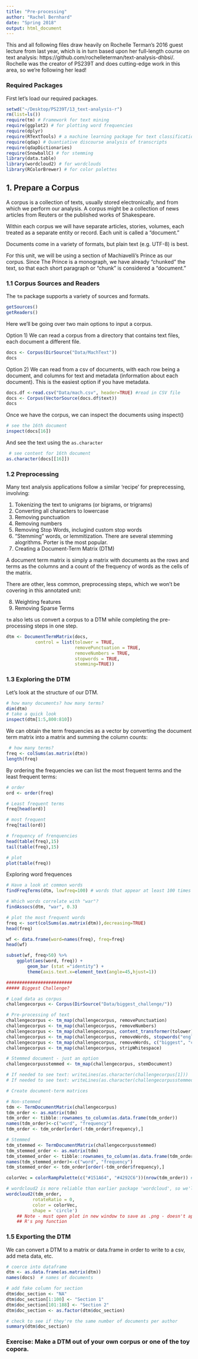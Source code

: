 ```yaml
---
title: "Pre-processing"
author: "Rachel Bernhard"
date: "Spring 2018"
output: html_document
---
```


This and all following files draw heavily on Rochelle Terman's 2016 guest lecture from last year, which is in turn based upon her full-length course on text analysis: https://github.com/rochelleterman/text-analysis-dhbsi/. Rochelle was the creator of PS239T and does cutting-edge work in this area, so we're following her lead! 

### Required Packages

First let's load our required packages.

```r
setwd("~/Desktop/PS239T/13_text-analysis-r")
rm(list=ls())
require(tm) # Framework for text mining
require(ggplot2) # for plotting word frequencies
require(dplyr)
require(RTextTools) # a machine learning package for text classification written in R
require(qdap) # Quantiative discourse analysis of transcripts
require(qdapDictionaries)
require(SnowballC) # for stemming
library(data.table)
library(wordcloud2) # for wordclouds
library(RColorBrewer) # for color palettes
```

## 1. Prepare a Corpus

A corpus is a collection of texts, usually stored electronically, and from which we perform our analysis. A corpus might be a collection of news articles from Reuters or the published works of Shakespeare. 

Within each corpus we will have separate articles, stories, volumes, each treated as a separate entity or record. Each unit is called a "document."

Documents come in a variety of formats, but plain text (e.g. UTF-8) is best.

For this unit, we will be using a section of Machiavelli's Prince as our corpus. Since The Prince is a monograph, we have already "chunked" the text, so that each short paragraph or "chunk" is considered a "document."

### 1.1 Corpus Sources and Readers

The `tm` package supports a variety of sources and formats. 

```r
getSources()
getReaders()
```

Here we'll be going over two main options to input a corpus. 

Option 1) We can read a corpus from a directory that contains text files, each document a different file.
```r
docs <- Corpus(DirSource("Data/MachText")) 
docs
```

Option 2) We can read from a csv of documents, with each row being a document, and columns for text and metadata (information about each document). This is the easiest option if you have metadata.

```r
docs.df <-read.csv("Data/mach.csv", header=TRUE) #read in CSV file
docs <- Corpus(VectorSource(docs.df$text))
docs
```

Once we have the corpus, we can inspect the documents using inspect()

```r
# see the 16th document
inspect(docs[16])
```

And see the text using the `as.character`

```r
 # see content for 16th document
as.character(docs[[16]])
```

### 1.2 Preprocessing

Many text analysis applications follow a similar 'recipe' for preprecessing, involving:

1. Tokenizing the text to unigrams (or bigrams, or trigrams)
2. Converting all characters to lowercase
3. Removing punctuation
4. Removing numbers
5. Removing Stop Words, inclugind custom stop words
6. "Stemming" words, or lemmitization. There are several stemming alogrithms. Porter is the most popular.
7. Creating a Document-Term Matrix (DTM)

A document term matrix is simply a matrix with documents as the rows and terms as the columns and a count of the frequency of words as the cells of the matrix.

There are other, less common, preprocessing steps, which we won't be covering in this annotated unit:

8. Weighting features
9. Removing Sparse Terms

`tm` also lets us convert a corpus to a DTM while completing the pre-processing steps in one step.

```r
dtm <- DocumentTermMatrix(docs,
           control = list(tolower = TRUE,
                          removePunctuation = TRUE,
                          removeNumbers = TRUE,
                          stopwords = TRUE,
                          stemming=TRUE))
```

### 1.3 Exploring the DTM

Let's look at the structure of our DTM.

```r
# how many documents? how many terms?
dim(dtm)
# take a quick look
inspect(dtm[1:5,800:810])
```

We can obtain the term frequencies as a vector by converting the document term matrix into a matrix and summing the column counts:

```r
 # how many terms?
freq <- colSums(as.matrix(dtm))
length(freq)
```

By ordering the frequencies we can list the most frequent terms and the least frequent terms:

```r
# order
ord <- order(freq)

# Least frequent terms
freq[head(ord)]

# most frequent
freq[tail(ord)]

# frequency of frenquencies
head(table(freq),15)
tail(table(freq),15)

# plot
plot(table(freq))
```

Exploring word frequences

```r
# Have a look at common words
findFreqTerms(dtm, lowfreq=100) # words that appear at least 100 times

# Which words correlate with "war"?
findAssocs(dtm, "war", 0.3)

# plot the most frequent words
freq <- sort(colSums(as.matrix(dtm)),decreasing=TRUE)
head(freq)

wf <- data.frame(word=names(freq), freq=freq)
head(wf)

subset(wf, freq>50) %>%
    ggplot(aes(word, freq)) +
        geom_bar (stat ="identity") +
        theme(axis.text.x=element_text(angle=45,hjust=1))

```

```r
#########################
##### Biggest Challenge? 

# Load data as corpus
challengecorpus <- Corpus(DirSource("Data/biggest_challenge/"))

# Pre-processing of text
challengecorpus <- tm_map(challengecorpus, removePunctuation) 
challengecorpus <- tm_map(challengecorpus, removeNumbers) 
challengecorpus <- tm_map(challengecorpus, content_transformer(tolower)) 
challengecorpus <- tm_map(challengecorpus, removeWords, stopwords("english"))
challengecorpus <- tm_map(challengecorpus, removeWords, c("biggest", "challenge", "campaign", "race", "run", "ran", "running", "office", "also", "difficult")) 
challengecorpus <- tm_map(challengecorpus, stripWhitespace) 

# Stemmed document - just an option 
challengecorpusstemmed <- tm_map(challengecorpus, stemDocument) 

# If needed to see text: writeLines(as.character(challengecorpus[1]))
# If needed to see text: writeLines(as.character(challengecorpusstemmed[1]))

# Create document-term matrices

# Non-stemmed
tdm <- TermDocumentMatrix(challengecorpus)   
tdm_order <- as.matrix(tdm)
tdm_order <- tibble::rownames_to_column(as.data.frame(tdm_order))
names(tdm_order)<-c("word", "frequency")
tdm_order <- tdm_order[order(-tdm_order$frequency),]

# Stemmed
tdm_stemmed <- TermDocumentMatrix(challengecorpusstemmed)   
tdm_stemmed_order <- as.matrix(tdm)
tdm_stemmed_order <- tibble::rownames_to_column(as.data.frame(tdm_order))
names(tdm_stemmed_order)<-c("word", "frequency")
tdm_stemmed_order <- tdm_order[order(-tdm_order$frequency),]

colorVec = colorRampPalette(c("#151A64", "#4292C6"))(nrow(tdm_order)) # creating automatically fading palette

# wordcloud2 is more reliable than earlier package 'wordcloud', so we'll use that
wordcloud2(tdm_order, 
          rotateRatio = 0, 
          color = colorVec,
          shape = 'circle')
    ## Note - must open plot in new window to save as .png - doesn't appear to work with
    ## R's png function 
```

### 1.5 Exporting the DTM

We can convert a DTM to a matrix or data.frame in order to write to a csv, add meta data, etc.

```r
# coerce into dataframe
dtm <- as.data.frame(as.matrix(dtm))
names(docs)  # names of documents

# add fake column for section
dtm$doc_section <- "NA"
dtm$doc_section[1:100] <- "Section 1"
dtm$doc_section[101:188] <- "Section 2"
dtm$doc_section <- as.factor(dtm$doc_section)

# check to see if they're the same number of documents per author
summary(dtm$doc_section)
````

### Exercise: Make a DTM out of your own corpus or one of the toy copora.
